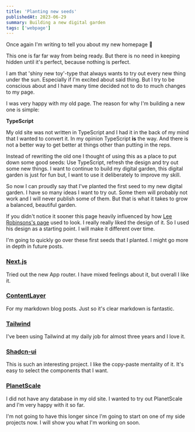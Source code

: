 ```yaml
---
title: 'Planting new seeds'
publishedAt: 2023-06-29
summary: Building a new digital garden
tags: ['webpage']
---
```


Once again I'm writing to tell you about my new homepage 😬

This one is far far way from being ready. But there is no need in keeping hidden until it's perfect, because nothing is perfect.

I am that 'shiny new toy'-type that always wants to try out every new thing under the sun.
Especially if I'm excited about said thing. But I try to be conscious about and I have many time decided not to do to much changes to my page.

I was very happy with my old page. The reason for why I'm building a new one is simple:

**TypeScript**

My old site was not written in TypeScript and I had it in the back of my mind that I wanted to convert it.
In my opinion TypeScript **is** the way. And there is not a better way to get better at things other than putting in the reps.

Instead of rewriting the old one I thought of using this as a place to put down some good seeds: Use TypeScript, refresh the design and try out some new things.
I want to continue to build my digital garden, this digital garden is just for fun but, I want to use it deliberately to improve my skill.

So now I can proudly say that I've planted the first seed to my new digital garden. I have so many ideas I want to try out. Some them will probably
not work and I will never publish some of them. But that is what it takes to grow a balanced, beautiful garden.

If you didn't notice it sooner this page heavily influenced by how [Lee Robinsons's page](https://leerob.io/) used to look.
I really really liked the design of it. So I used his design as a starting point. I will make it different over time.

I'm going to quickly go over these first seeds that I planted. I might go more in depth in future posts.

### [Next.js](https://nextjs.org/)

Tried out the new App router.
I have mixed feelings about it, but overall I like it.

### [ContentLayer](https://www.contentlayer.dev/)

For my markdown blog posts.
Just so it's clear markdown is fantastic.

### [Tailwind](https://tailwindcss.com/)

I've been using Tailwind at my daily job for almost three years and I love it.

### [Shadcn-ui](https://ui.shadcn.com/)

This is such an interesting project.
I like the copy-paste mentality of it. It's easy to select the components that I want.

### [PlanetScale](https://planetscale.com/)

I did not have any database in my old site. I wanted to try out PlanetScale and I'm very happy with it so far.

I'm not going to have this longer since I'm going to start on one of my side projects now.
I will show you what I'm working on soon.
